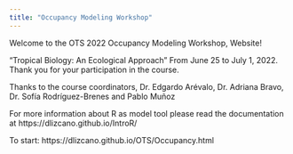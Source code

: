 ```yaml
---
title: "Occupancy Modeling Workshop"
---
```


Welcome to the OTS 2022 Occupancy Modeling Workshop, Website!

“Tropical Biology: An Ecological Approach”
From June 25 to July 1, 2022.
Thank you for your participation in the course.

Thanks to the course coordinators, Dr. Edgardo Arévalo, Dr. Adriana Bravo, Dr. Sofía Rodríguez-Brenes and Pablo Muñoz


For more information about R as model tool please read the documentation at https://dlizcano.github.io/IntroR/

To start: https://dlizcano.github.io/OTS/Occupancy.html

